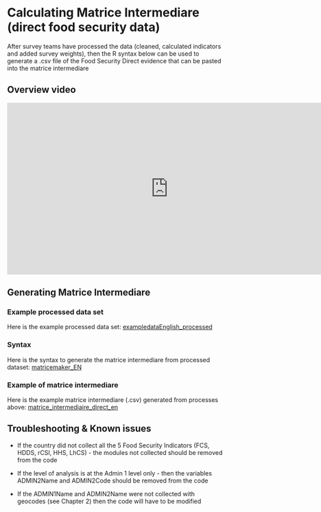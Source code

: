 # Calculating Matrice Intermediare (direct food security data)

After survey teams have processed the data (cleaned, calculated indicators and added survey weights), then the R syntax below can be used to generate a .csv file of the Food Security Direct evidence that can be pasted into the matrice intermediare

## Overview video 

<iframe width="750" height="400" src="https://www.youtube.com/embed/MfELnjz2G8E" frameborder="0" allowfullscreen></iframe>


## Generating Matrice Intermediare

### Example processed data set

Here is the example processed data set:
[exampledataEnglish_processed](https://github.com/WFP-VAM/RBD_FS_CH_guide_EN/blob/master/example_datasets/exampledataEnglish_processed.sav?raw=true) 

### Syntax

Here is the syntax to generate the matrice intermediare from processed dataset:
[matricemaker_EN](https://github.com/WFP-VAM/RBD_FS_CH_guide_EN/blob/master/syntax/matricemaker_EN.R?raw=true) 


### Example of matrice intermediare 

Here is the example matrice intermediare (.csv) generated from processes above:
[matrice_intermediaire_direct_en](https://github.com/WFP-VAM/RBD_FS_CH_guide_EN/blob/master/example_datasets/matrice_intermediaire_direct_en.csv?raw=true) 

## Troubleshooting & Known issues

- If the country did not collect all the 5 Food Security Indicators (FCS, HDDS, rCSI, HHS, LhCS) - the modules not collected should be removed from the code 
- If the level of analysis is at the Admin 1 level only - then the variables ADMIN2Name and ADMIN2Code should be removed from the code

- If the ADMIN1Name and ADMIN2Name were not collected with geocodes (see Chapter 2) then the code will have to be modified 
